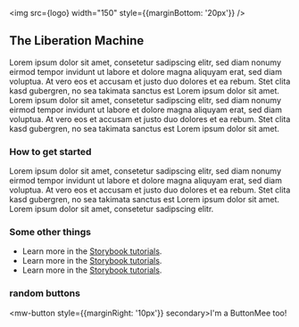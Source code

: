 
<Meta title="Introduction" />

<img src={logo} width="150" style={{marginBottom: '20px'}} />
<h2>The Liberation Machine</h2>

Lorem ipsum dolor sit amet, consetetur sadipscing elitr, sed diam nonumy eirmod tempor invidunt ut labore et dolore magna aliquyam erat, sed diam voluptua. At vero eos et
accusam et justo duo dolores et ea rebum. Stet clita kasd gubergren, no sea takimata sanctus est Lorem ipsum dolor sit amet. Lorem ipsum dolor sit amet, consetetur sadipscing
elitr, sed diam nonumy eirmod tempor invidunt ut labore et dolore magna aliquyam erat, sed diam voluptua. At vero eos et accusam et justo duo dolores et ea rebum. Stet clita
kasd gubergren, no sea takimata sanctus est Lorem ipsum dolor sit amet.

### How to get started

Lorem ipsum dolor sit amet, consetetur sadipscing elitr, sed diam nonumy eirmod tempor invidunt ut labore et dolore magna aliquyam erat, sed diam voluptua. At vero eos et
accusam et justo duo dolores et ea rebum. Stet clita kasd gubergren, no sea takimata sanctus est Lorem ipsum dolor sit amet. Lorem ipsum dolor sit amet, consetetur sadipscing
elitr.

### Some other things

- Learn more in the [Storybook tutorials](https://storybook.js.org/tutorials/).
- Learn more in the [Storybook tutorials](https://storybook.js.org/tutorials/).
- Learn more in the [Storybook tutorials](https://storybook.js.org/tutorials/).

### random buttons

<mw-button style={{marginRight: '10px'}} secondary>I'm a Button</mw-button><mw-button>Mee too!</mw-button>
